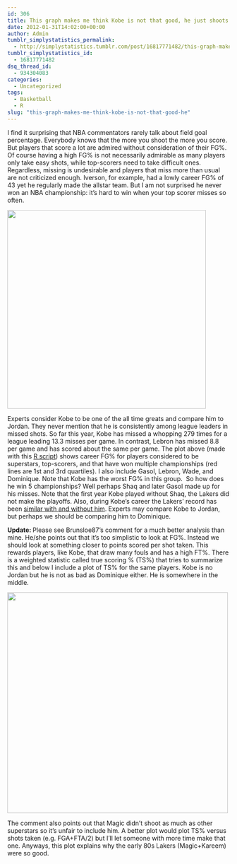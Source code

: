 ```yaml
---
id: 306
title: This graph makes me think Kobe is not that good, he just shoots a lot
date: 2012-01-31T14:02:00+00:00
author: Admin
tumblr_simplystatistics_permalink:
  - http://simplystatistics.tumblr.com/post/16817771482/this-graph-makes-me-think-kobe-is-not-that-good-he
tumblr_simplystatistics_id:
  - 16817771482
dsq_thread_id:
  - 934304083
categories:
  - Uncategorized
tags:
  - Basketball
  - R
slug: "this-graph-makes-me-think-kobe-is-not-that-good-he"
---
```

I find it surprising that NBA commentators rarely talk about field goal percentage. Everybody knows that the more you shoot the more you score. But players that score a lot are admired without consideration of their FG%. Of course having a high FG% is not necessarily admirable as many players only take easy shots, while top-scorers need to take difficult ones. Regardless, missing is undesirable and players that miss more than usual are not criticized enough. Iverson, for example, had a lowly career FG% of 43 yet he regularly made the allstar team. But I am not surprised he never won an NBA championship: it&#8217;s hard to win when your top scorer misses so often.

<img height="450" src="http://rafalab.jhsph.edu/simplystats/kobe.png" width="450" />

Experts consider Kobe to be one of the all time greats and compare him to Jordan. They never mention that he is consistently among league leaders in missed shots. So far this year, Kobe has missed a whopping 279 times for a league leading 13.3 misses per game. In contrast, Lebron has missed 8.8 per game and has scored about the same per game. The plot above (made with this <a href="http://rafalab.jhsph.edu/simplystats/nba.R" target="_blank">R script</a>) shows career FG% for players considered to be superstars, top-scorers, and that have won multiple championships (red lines are 1st and 3rd quartiles). I also include Gasol, Lebron, Wade, and Dominique. Note that Kobe has the worst FG% in this group.  So how does he win 5 championships? Well perhaps Shaq and later Gasol made up for his misses. Note that the first year Kobe played without Shaq, the Lakers did not make the playoffs. Also, during Kobe&#8217;s career the Lakers&#8217; record has been <a href="http://slumz.boxden.com/f16/lakers-cavs-records-without-kobe-lebron-1370997/" target="_blank">similar with and without him</a>. Experts may compare Kobe to Jordan, but perhaps we should be comparing him to Dominique.

**Update: **Please see <span>Brunsloe87&#8217;s comment for a much better analysis than mine. He/she points out that it&#8217;s too simplistic to look at FG%. Instead we should look at something closer to points scored per shot taken. This rewards players, like Kobe, that draw many fouls and has a high FT%. There is a weighted statistic called true scoring % (TS%) that tries to summarize this and below I include a plot of TS% for the same players. Kobe is no Jordan but he is not as bad as Dominique either. He is somewhere in the middle. </span>

<span><img height="500" src="http://rafalab.jhsph.edu/simplystats/kobe2.png" width="500" /></span>

The comment also points out that Magic didn&#8217;t shoot as much as other superstars so it&#8217;s unfair to include him. A better plot would plot TS% versus shots taken (e.g. FGA+FTA/2) but I&#8217;ll let someone with more time make that one. Anyways, this plot explains why the early 80s Lakers (Magic+Kareem) were so good.
